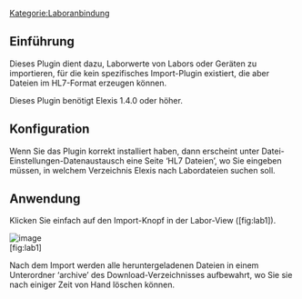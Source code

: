 [[Kategorie:Laboranbindung]]
== Einführung ==

Dieses Plugin dient dazu, Laborwerte von Labors oder Geräten zu importieren, für die kein spezifisches Import-Plugin existiert, die aber Dateien im HL7-Format erzeugen können.

Dieses Plugin benötigt Elexis 1.4.0 oder höher.

== Konfiguration ==

Wenn Sie das Plugin korrekt installiert haben, dann erscheint unter Datei-Einstellungen-Datenaustausch eine Seite ‘HL7 Dateien’, wo Sie eingeben müssen, in welchem Verzeichnis Elexis nach Labordateien suchen soll.

== Anwendung ==

Klicken Sie einfach auf den Import-Knopf in der Labor-View ([fig:lab1]).

[[Image:ch.elexis.laborimport.hl7.allg_abb1.png|image]]<br />
 [fig:lab1]

Nach dem Import werden alle heruntergeladenen Dateien in einem Unterordner ‘archive’ des Download-Verzeichnisses aufbewahrt, wo Sie sie nach einiger Zeit von Hand löschen können.



{{PluginInfo
|plugin=ch.elexis.laborimport.hl7.allg
| eingelesen=von /elexis-base/ch.elexis.laborimport.hl7.allg/doc/ch.elexis.laborimport.hl7.allg.tex am 29.03.2013
| name=Laborimport HL7
| description=Import von Laborresultaten aus HL7-Dateien
| category=feature
| license=EPL
| first_commit_date=2008-09-30
| first_commit_author=rgw_ch
| responsible=weirich@elexis.ch
| type=Laboranbindung


}}